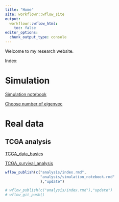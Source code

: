 ```yaml
---
title: "Home"
site: workflowr::wflow_site
output:
  workflowr::wflow_html:
    toc: false
editor_options:
  chunk_output_type: console
---
```


Welcome to my research website.

Index:

# Simulation

[Simulation notebook](simulation_notebook.html)

[Choose number of eigenvec](choose_eigenvec_number.html)

# Real data

## TCGA analysis

[TCGA_data_basics](TCGA_data_basics.html)

[TCGA_survival_analysis](TCGA_survival_analysis.html)

```r
wflow_publish(c("analysis/index.rmd",
                "analysis/simulation_notebook.rmd"
                ),"update")

# wflow_publish(c("analysis/index.rmd"),"update")
# wflow_git_push()
```

